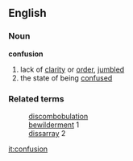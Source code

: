 ==English==
===Noun===
'''confusion'''
#lack of [[clarity]] or [[order]], [[jumble]]d
#the state of being [[confuse]]d
===Related terms===
:[[discombobulation]]
:[[bewilderment]] 1
:[[dissarray]] 2

[[it:confusion]]